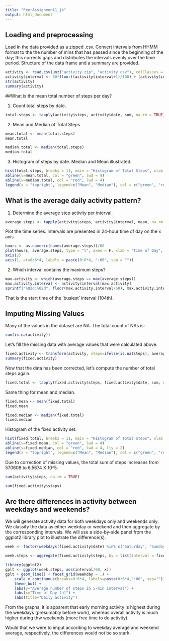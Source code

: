 ```yaml
---
title: "PeerAssignment1_jk"
output: html_document
---
```



## Loading and preprocessing  
  
Load in the data provided as a zipped .csv. Convert intervals from HHMM format to the the number of mins that has passed since the beginning of the day; this corrects gaps and distributes the intervals evenly over the time period. Structure of the data frame and a summary are provided.  
```r
activity <- read.csv(unz("activity.zip", "activity.csv"), colClasses = c("integer", "Date", "integer"))
activity$interval <- 60*floor((activity$interval+1)/100) + (activity$interval %% 100)
str(activity)
summary(activity)
```
  

  
##What is the mean total number of steps per day?  
  
1. Count total steps by date.
``` r
total.steps <- tapply(activity$steps, activity$date, sum, na.rm = TRUE)
```
2. Mean and Median of Total Steps
``` r
mean.total <- mean(total.steps)
mean.total
```
``` r
median.total <- median(total.steps)
median.total
```
3. Histogram of steps by date. Median and Mean illustrated.
``` r
hist(total.steps, breaks = 11, main = "Histogram of Total Steps", xlab = "Steps per Day")
abline(v=mean.total, col = "green", lwd = 4)
abline(v=median.total, col = "red", lwd = 4)
legend(x = "topright", legend=c("Mean", "Median"), col = c("green", "red"), bty = "n", lwd = 4)  
```
  
  
  
## What is the average daily activity pattern?
  
1. Determine the average step activity per interval.
``` r
average.steps <- tapply(activity$steps, activity$interval, mean, na.rm = TRUE)
```
Plot the time series. Intervals are presented in 24-hour time of day on the x axis.
``` r
hours <- as.numeric(names(average.steps))/60
plot(hours, average.steps, type = "l", axes = F, xlab = "Time of Day", ylab = "Average Steps in Interval", main = "Average Daily Activity")
axis(2)
axis(1, at=0:6*4, labels = paste(0:6*4, ":00", sep = ""))
```
  
2. Which interval contains the maximum steps?
``` r
max.activity <- which(average.steps == max(average.steps))
max.activity.interval <- activity$interval[max.activity]
sprintf("%02d:%02d", floor(max.activity.interval/60), max.activity.interval %% 60)
```
That is the start time of the 'busiest' interval (104th).
  
## Imputing Missing Values
  
Many of the values in the dataset are NA. The total count of NAs is:
``` r
sum(is.na(activity))
```
Let's fill the missing data with average values that were calculated above.
``` r
fixed.activity <- transform(activity, steps=ifelse(is.na(steps), average.steps, steps))
summary(fixed.activity)
```
Now that the data has been corrected, let's compute the number of total steps again.
``` r
fixed.total <- tapply(fixed.activity$steps, fixed.activity$date, sum, na.rm = TRUE)
```
Same thing for mean and median.
``` r
fixed.mean <- mean(fixed.total)
fixed.mean
```
``` r
fixed.median <- median(fixed.total)
fixed.median
```
Histogram of the fixed activity set.
``` r
hist(fixed.total, breaks = 11, main = "Histogram of Total Steps", xlab = "Steps per Day", sub = "(missing values imput as average)")
abline(v=fixed.mean, col = "green", lwd = 4)
abline(v=fixed.median, col = "red", lwd = 4, lty = 2)
legend(x = "topright", legend=c("Mean", "Median"), col = c("green", "red"), bty = "n", lwd = 4)
```
  
Due to correction of missing values, the total sum of steps increases from 570608 to 6.5674 X 10^5.
``` r
sum(activity$steps, na.rm = TRUE)
```
``` r
sum(fixed.activity$steps)
```
  

## Are there differences in activity between weekdays and weekends?
  
We will generate activity data for both weekdays only and weekends only. We classify the data as either weekday or weekend and then aggregate by the corresponding intervals. We will use a side-by-side panel from the ggplot2 library plot to illustrate the difference(s).  
``` r
week <- factor(weekdays(fixed.activity$date) %in% c("Saturday", "Sunday"), labels = c("Weekday", "Weekend"), ordered = FALSE)

week.steps <- aggregate(fixed.activity$steps, by = list(interval = fixed.activity$interval, weekday = week), mean)

library(ggplot2)
gplt <- ggplot(week.steps, aes(interval/60, x))
gplt + geom_line() + facet_grid(weekday ~ .) +
    scale_x_continuous(breaks=0:6*4, labels=paste(0:6*4,":00", sep="")) +
    theme_bw() +
    labs(y="Average number of steps in 5-min interval") +
    labs(x="Time of Day (h)") +
    labs(title="Daily activity")
```
  
From the graphs, it is apparent that early morning activity is highest during the weekdays (presumably before work), whereas overall activity is much higher during thw weekends (more free time to do activity).   
  
Would that we were to imput according to weekday average and weekend average, respectively, the differences would not be so stark.  